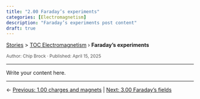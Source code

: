 ```yaml
---
title: "2.00 Faraday’s experiments"
categories: [Electromagnetism]
description: "Faraday’s experiments post content"
draft: true
---
```


<div class="breadcrumb">
  <a href="../../stories.html">Stories</a> > <a href="../index.qmd">TOC Electromagnetism</a> › <strong>Faraday’s experiments</strong>
</div>

<div style="font-size:0.85em; color:#555; margin-top:0.5em;">
Author: Chip Brock · Published: April 15, 2025
</div>

---

Write your content here.

---
::: {.post-nav}
← [Previous: 1.00 charges and magnets](../20250415_0100-charges_and_magnets/0100-charges_and_magnets.html) | [Next: 3.00 Faraday’s fields](../20250415_0300-faradays_fields/0300-faradays_fields.html)
:::
